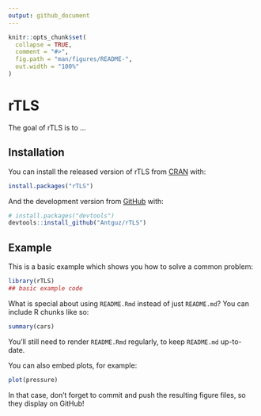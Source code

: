 ```yaml
---
output: github_document
---
```


<!-- README.md is generated from README.Rmd. Please edit that file -->

```r
knitr::opts_chunk$set(
  collapse = TRUE,
  comment = "#>",
  fig.path = "man/figures/README-",
  out.width = "100%"
)
```

# rTLS

<!-- badges: start -->
<!-- badges: end -->

The goal of rTLS is to ...

## Installation

You can install the released version of rTLS from [CRAN](https://CRAN.R-project.org) with:

``` r
install.packages("rTLS")
```

And the development version from [GitHub](https://github.com/) with:

``` r
# install.packages("devtools")
devtools::install_github("Antguz/rTLS")
```
## Example

This is a basic example which shows you how to solve a common problem:

```r
library(rTLS)
## basic example code
```

What is special about using `README.Rmd` instead of just `README.md`? You can include R chunks like so:

```r
summary(cars)
```

You'll still need to render `README.Rmd` regularly, to keep `README.md` up-to-date.

You can also embed plots, for example:

```r
plot(pressure)
```

In that case, don't forget to commit and push the resulting figure files, so they display on GitHub!

